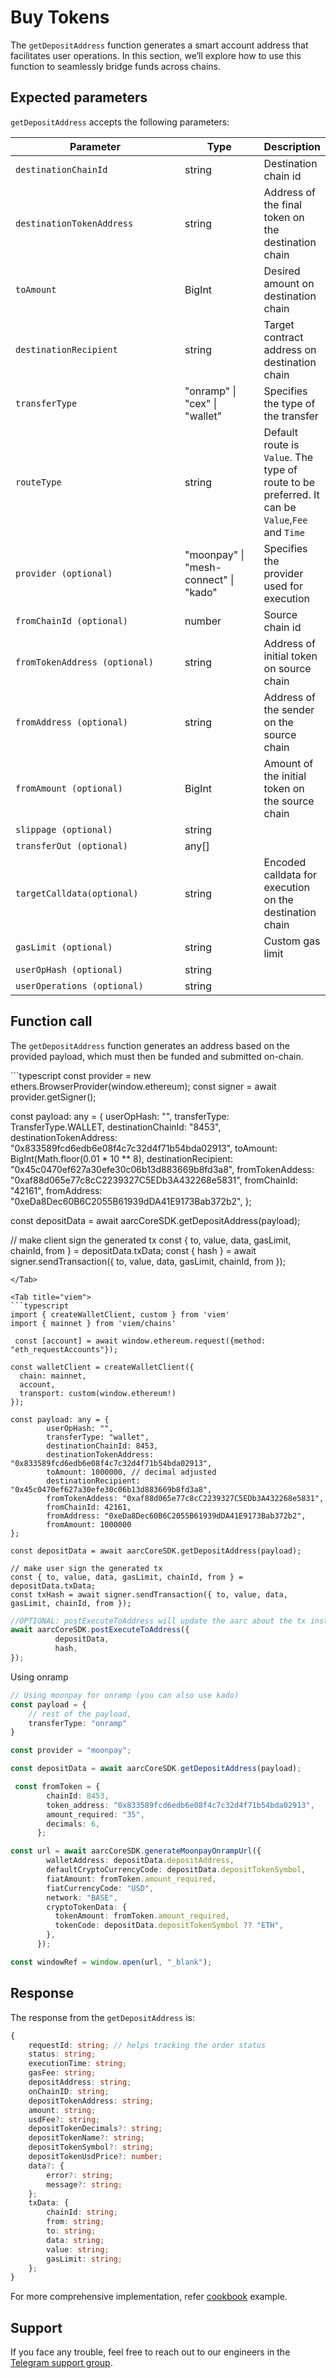 # Buy Tokens

The `getDepositAddress` function generates a smart account address that facilitates user operations. In this section, we’ll explore how to use this function to seamlessly bridge funds across chains.

## Expected parameters

`getDepositAddress` accepts the following parameters:

<Tabs>
<Tab title="payload">
<table><thead><tr><th width="316">Parameter</th><th width="137">Type</th><th>Description</th></tr></thead><tbody><tr><td><code>destinationChainId</code></td><td>string</td><td> Destination chain id</td></tr><tr><td><code>destinationTokenAddress</code></td><td>string</td><td> Address of the final token on the destination chain</td></tr><tr><td><code>toAmount</code></td><td>BigInt</td><td>Desired amount on destination chain</td></tr><tr><td><code>destinationRecipient</code></td><td>string</td><td>Target contract address on destination chain</td></tr><tr><td><code>transferType</code></td><td>"onramp" | "cex" | "wallet"</td><td>Specifies the type of the transfer</td></tr><tr><td><code>routeType</code></td><td>string</td><td>Default route is <code>Value</code>. The type of route to be preferred. It can be <code>Value</code>,<code>Fee</code> and <code>Time</code></td></tr><tr><td><code>provider (optional)</code></td><td>"moonpay" | "mesh-connect" | "kado"</td><td>Specifies the provider used for execution</td></tr><tr><td><code>fromChainId (optional)</code></td><td>number</td><td>Source chain id</td></tr><tr><td><code>fromTokenAddress (optional)</code></td><td>string</td><td>Address of initial token on source chain</td></tr><tr><td><code>fromAddress (optional)</code></td><td>string</td><td>Address of the sender on the source chain</td></tr><tr><td><code>fromAmount (optional)</code></td><td>BigInt</td><td>Amount of the initial token on the source chain</td></tr><tr><td><code>slippage (optional)</code></td><td>string</td><td></td></tr><tr><td><code>transferOut (optional)</code></td><td>any[]</td><td></td></tr><tr><td><code>targetCalldata(optional)</code></td><td>string</td><td>Encoded calldata for execution on the destination chain</td></tr><tr><td><code>gasLimit (optional)</code></td><td>string</td><td>Custom gas limit</td></tr><tr><td><code>userOpHash (optional)</code></td><td>string</td><td></td></tr><tr><td><code>userOperations (optional)</code></td><td>string</td><td></td></tr></tbody></table>
</Tab>
</Tabs>

## Function call

The `getDepositAddress` function generates an address based on the provided payload, which must then be funded and submitted on-chain.

<Tabs>
<Tab title="ethers.js">
```typescript
const provider = new ethers.BrowserProvider(window.ethereum);
const signer = await provider.getSigner();

const payload: any = {
        userOpHash: "",
        transferType: TransferType.WALLET,
        destinationChainId: "8453",
        destinationTokenAddress: "0x833589fcd6edb6e08f4c7c32d4f71b54bda02913",
        toAmount: BigInt(Math.floor(0.01 * 10 ** 8),
        destinationRecipient: "0x45c0470ef627a30efe30c06b13d883669b8fd3a8",
        fromTokenAddess: "0xaf88d065e77c8cC2239327C5EDb3A432268e5831",
        fromChainId: "42161",
        fromAddress: "0xeDa8Dec60B6C2055B61939dDA41E9173Bab372b2",
};

const depositData = await aarcCoreSDK.getDepositAddress(payload); 

// make client sign the generated tx
const { to, value, data, gasLimit, chainId, from } = depositData.txData;
const { hash } = await signer.sendTransaction({ to, value, data, gasLimit, chainId, from });
```
</Tab>

<Tab title="viem">
```typescript
import { createWalletClient, custom } from 'viem'
import { mainnet } from 'viem/chains'
 
 const [account] = await window.ethereum.request({method: "eth_requestAccounts"});
 
const walletClient = createWalletClient({
  chain: mainnet,
  account,
  transport: custom(window.ethereum!)
});

const payload: any = {
        userOpHash: "",
        transferType: "wallet",
        destinationChainId: 8453,
        destinationTokenAddress: "0x833589fcd6edb6e08f4c7c32d4f71b54bda02913",
        toAmount: 1000000, // decimal adjusted
        destinationRecipient: "0x45c0470ef627a30efe30c06b13d883669b8fd3a8",
        fromTokenAddess: "0xaf88d065e77c8cC2239327C5EDb3A432268e5831",
        fromChainId: 42161,
        fromAddress: "0xeDa8Dec60B6C2055B61939dDA41E9173Bab372b2",
        fromAmount: 1000000
};

const depositData = await aarcCoreSDK.getDepositAddress(payload); 

// make user sign the generated tx
const { to, value, data, gasLimit, chainId, from } = depositData.txData;
const txHash = await signer.sendTransaction({ to, value, data, gasLimit, chainId, from });
```
</Tab>
</Tabs>

```typescript
//OPTIONAL: postExecuteToAddress will update the aarc about the tx instanstly
await aarcCoreSDK.postExecuteToAddress({
          depositData,
          hash,
}); 
```

Using onramp

```typescript
// Using moonpay for onramp (you can also use kado)
const payload = {
    // rest of the payload,
    transferType: "onramp"  
}

const provider = "moonpay";

const depositData = await aarcCoreSDK.getDepositAddress(payload);

 const fromToken = {
        chainId: 8453,
        token_address: "0x833589fcd6edb6e08f4c7c32d4f71b54bda02913",
        amount_required: "35",
        decimals: 6,
      };

const url = await aarcCoreSDK.generateMoonpayOnrampUrl({
        walletAddress: depositData.depositAddress,
        defaultCryptoCurrencyCode: depositData.depositTokenSymbol,
        fiatAmount: fromToken.amount_required,
        fiatCurrencyCode: "USD",
        network: "BASE",
        cryptoTokenData: {
          tokenAmount: fromToken.amount_required,
          tokenCode: depositData.depositTokenSymbol ?? "ETH",
        },
      });

const windowRef = window.open(url, "_blank");
```

## Response

The response from the `getDepositAddress` is:

```typescript
{
    requestId: string; // helps tracking the order status
    status: string;
    executionTime: string;
    gasFee: string;
    depositAddress: string;
    onChainID: string;
    depositTokenAddress: string;
    amount: string;
    usdFee?: string;
    depositTokenDecimals?: string;
    depositTokenName?: string;
    depositTokenSymbol?: string;
    depositTokenUsdPrice?: number;
    data?: {
        error?: string;
        message?: string;
    };
    txData: {
        chainId: string;
        from: string;
        to: string;
        data: string;
        value: string;
        gasLimit: string;
    };
}
```


For more comprehensive implementation, refer [cookbook](../cookbook/sdk-implementation-in-typescript-+-ethers) example.

## Support

If you face any trouble, feel free to reach out to our engineers in the [Telegram support group](https://t.me/aarcxyz).
